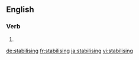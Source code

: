 ==English==

===Verb===
{{head|en|present participle}}

# {{present participle of|stabilise|lang=en|nocat=1}}

[[de:stabilising]]
[[fr:stabilising]]
[[ja:stabilising]]
[[vi:stabilising]]